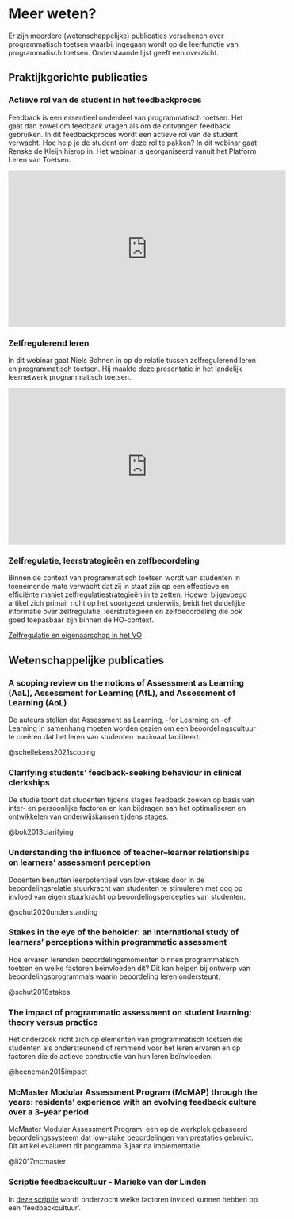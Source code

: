 # Meer weten? 
Er zijn meerdere (wetenschappelijke) publicaties verschenen over programmatisch toetsen waarbij ingegaan wordt op de leerfunctie van programmatisch toetsen. Onderstaande lijst geeft een overzicht.  

## Praktijkgerichte publicaties 

### Actieve rol van de student in het feedbackproces 

Feedback is een essentieel onderdeel van programmatisch toetsen. Het gaat dan zowel om feedback vragen als om de ontvangen feedback gebruiken. In dit feedbackproces wordt een actieve rol van de student verwacht. Hoe help je de student om deze rol te pakken? In dit webinar gaat Renske de Kleijn hierop in. Het webinar is georganiseerd vanuit het Platform Leren van Toetsen. 

<iframe width="560" height="315" src="https://www.youtube.com/embed/rN8w3rvvugY" title="YouTube video player" frameborder="0" allow="accelerometer; autoplay; clipboard-write; encrypted-media; gyroscope; picture-in-picture" allowfullscreen></iframe>

### Zelfregulerend leren 

In dit webinar gaat Niels Bohnen in op de relatie tussen zelfregulerend leren en programmatisch toetsen. Hij maakte deze presentatie in het landelijk leernetwerk programmatisch toetsen. 

<iframe width="560" height="315" src="https://www.youtube.com/embed/dtKdXHdGJy0" title="YouTube video player" frameborder="0" allow="accelerometer; autoplay; clipboard-write; encrypted-media; gyroscope; picture-in-picture" allowfullscreen></iframe>

### Zelfregulatie, leerstrategieën en zelfbeoordeling 

Binnen de context van programmatisch toetsen wordt van studenten in toenemende mate verwacht dat zij in staat zijn op een effectieve en efficiënte maniet zelfregulatiestrategieën in te zetten. Hoewel bijgevoegd artikel zich primair richt op het voortgezet onderwijs, beidt het duidelijke informatie over zelfregulatie, leerstrategieën en zelfbeoordeling die ook goed toepasbaar zijn binnen de HO-context. 

[Zelfregulatie en eigenaarschap in het VO](https://drive.google.com/file/d/1-s9HDDE7EnKMaj6bdddYN4s1DXp8GC--/view?usp=share_link)

## Wetenschappelijke publicaties 

### A scoping review on the notions of Assessment as Learning (AaL), Assessment for Learning (AfL), and Assessment of Learning (AoL) 

De auteurs stellen dat Assessment as Learning, -for Learning en -of Learning in samenhang moeten worden gezien om een beoordelingscultuur te creëren dat het leren van studenten maximaal faciliteert.

@schellekens2021scoping

### Clarifying students’ feedback-seeking behaviour in clinical clerkships 

De studie toont dat studenten tijdens stages feedback zoeken op basis van inter- en persoonlijke factoren en kan bijdragen aan het optimaliseren en ontwikkelen van onderwijskansen tijdens stages. 

@bok2013clarifying

### Understanding the influence of teacher--learner relationships on learners’ assessment perception 

Docenten benutten leerpotentieel van low-stakes door in de beoordelingsrelatie stuurkracht van studenten te stimuleren met oog op invloed van eigen stuurkracht op beoordelingspercepties van studenten.

@schut2020understanding

### Stakes in the eye of the beholder: an international study of learners’ perceptions within programmatic assessment 

Hoe ervaren lerenden beoordelingsmomenten binnen programmatisch toetsen en welke factoren beïnvloeden dit? Dit kan helpen bij ontwerp van beoordelingsprogramma's waarin beoordeling leren ondersteunt.

@schut2018stakes

### The impact of programmatic assessment on student learning: theory versus practice 

Het onderzoek richt zich op elementen van programmatisch toetsen die studenten als ondersteunend of remmend voor het leren ervaren en op factoren die de actieve constructie van hun leren beïnvloeden.

@heeneman2015impact

### McMaster Modular Assessment Program (McMAP) through the years: residents' experience with an evolving feedback culture over a 3-year period 

McMaster Modular Assessment Program: een op de werkplek gebaseerd beoordelingssysteem dat low-stake beoordelingen van prestaties gebruikt. Dit artikel evalueert dit programma 3 jaar na implementatie.

@li2017mcmaster

### Scriptie feedbackcultuur - Marieke van der Linden

In [deze scriptie](https://lerenvantoetsen.nl/wp-content/uploads/2021/11/Scriptie-Feedbackcultuur_Marieke-van-der-Linden-170717.pdf) wordt onderzocht welke factoren invloed kunnen hebben op een 'feedbackcultuur'.
